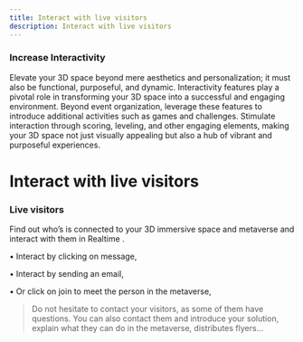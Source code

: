 ```yaml
---
title: Interact with live visitors
description: Interact with live visitors
---
```


### Increase Interactivity 

Elevate your 3D space beyond mere aesthetics and personalization; it must also be functional, purposeful, and dynamic. Interactivity features play a pivotal role in transforming your 3D space into a successful and engaging environment. Beyond event organization, leverage these features to introduce additional activities such as games and challenges. Stimulate interaction through scoring, leveling, and other engaging elements, making your 3D space not just visually appealing but also a hub of vibrant and purposeful experiences.

# Interact with live visitors

### Live visitors 

Find out who’s is connected to your 3D immersive space and metaverse and interact with them in Realtime .

•	Interact by clicking on message,

•	Interact by sending an email,

•	Or click on join to meet the person in the metaverse,

 

> Do not hesitate to contact your visitors, as some of them have questions. You can also contact them and introduce your solution, explain what they can do in the metaverse, distributes flyers…
